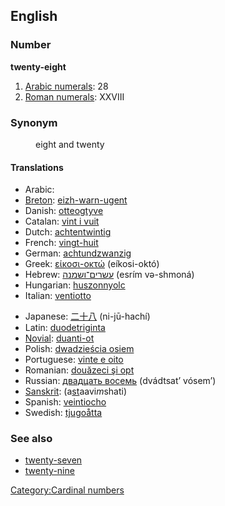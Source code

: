 ==English==

=== Number ===
'''twenty-eight'''

#[[w:Arabic numerals|Arabic numerals]]: 28
#[[w:Roman numerals|Roman numerals]]: XXVIII

=== Synonym ===
:eight and twenty

==== Translations ====
{{top}}
*Arabic: {{ARchar|[[ثمانية وعشرين]]}} {{Unicode|(θamánya w-ʕišrí:n)}}
*[[Breton]]: [[eizh-warn-ugent]]
*Danish: [[otteogtyve]]
*Catalan: [[vint i vuit]]
*Dutch: [[achtentwintig]]
*French: [[vingt-huit]] {{m}}
*German: [[achtundzwanzig]]
*Greek: [[είκοσι-οκτώ]] (eíkosi-októ)
*Hebrew: [[עשרים־ושמנה]] (esrím və-shmoná)
*Hungarian: [[huszonnyolc]]
*Italian: [[ventiotto]]
{{mid}}
*Japanese: [[二十八]] (ni-jū-hachí)
*Latin: [[duodetriginta]]
*[[Novial]]: [[duanti-ot]]
*Polish: [[dwadzieścia osiem]]
*Portuguese: [[vinte e oito]] {{m}}
*Romanian: [[douăzeci şi opt]]
*Russian: [[двадцать восемь]] (dvádtsat’ vósem’)
*[[Sanskrit]]: (a<u>st</u>aavi''m''shati)
*Spanish: [[veintiocho]]
*Swedish: [[tjugoåtta]]
{{bottom}}

=== See also ===
*[[twenty-seven]]
*[[twenty-nine]]

[[Category:Cardinal numbers]]